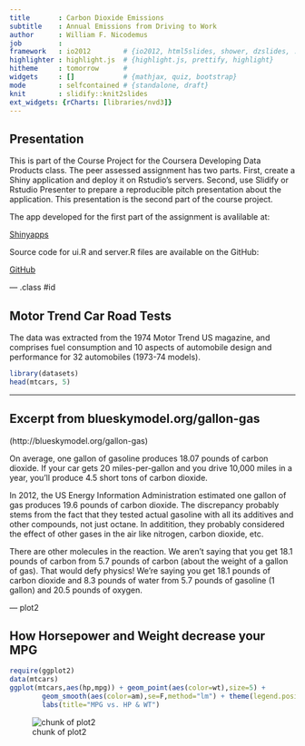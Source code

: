 ```yaml
---
title       : Carbon Dioxide Emissions
subtitle    : Annual Emissions from Driving to Work
author      : William F. Nicodemus
job         : 
framework   : io2012        # {io2012, html5slides, shower, dzslides, ...}
highlighter : highlight.js  # {highlight.js, prettify, highlight}
hitheme     : tomorrow      # 
widgets     : []            # {mathjax, quiz, bootstrap}
mode        : selfcontained # {standalone, draft}
knit        : slidify::knit2slides
ext_widgets: {rCharts: [libraries/nvd3]}
---
```


##  Presentation

This is part of the Course Project for the Coursera Developing Data Products class. The peer assessed assignment has two parts. First, create a Shiny application and deploy it on Rstudio's servers. Second, use Slidify or Rstudio Presenter to prepare a reproducible pitch presentation about the application. This presentation is the second part of the course project.

The app developed for the first part of the assignment is avalilable at:

[Shinyapps](https://billn.shinyapps.io/commute)

Source code for ui.R and server.R files are available on the GitHub:

[GitHub](https://github.com/billnic/DP_proj)

--- .class #id 

## Motor Trend Car Road Tests

The data was extracted from the 1974 Motor Trend US magazine, and comprises fuel consumption and 10 aspects of automobile design and performance for 32 automobiles (1973-74 models).

```r

library(datasets)
head(mtcars, 5)
```

---
## Excerpt from blueskymodel.org/gallon-gas

(http://blueskymodel.org/gallon-gas)

On average, one gallon of gasoline produces 18.07 pounds of carbon dioxide. If your car gets 20 miles-per-gallon and you drive 10,000 miles in a year, you'll produce 4.5 short tons of carbon dioxide.

In 2012, the US Energy Information Administration estimated one gallon of gas produces 19.6 pounds of carbon dioxide. The discrepancy probably stems from the fact that they tested actual gasoline with all its additives and other compounds, not just octane. In additition, they probably considered the effect of other gases in the air like nitrogen, carbon dioxide, etc.

There are other molecules in the reaction. We aren't saying that you get 18.1 pounds of carbon from 5.7 pounds of carbon (about the weight of a gallon of gas). That would defy physics! We're saying you get 18.1 pounds of carbon dioxide and 8.3 pounds of water from 5.7 pounds of gasoline (1 gallon) and 20.5 pounds of oxygen.

--- plot2

## How Horsepower and Weight decrease your MPG ##
```r
require(ggplot2)
data(mtcars)
ggplot(mtcars,aes(hp,mpg)) + geom_point(aes(color=wt),size=5) + 
        geom_smooth(aes(color=am),se=F,method="lm") + theme(legend.position = "right")+
        labs(title="MPG vs. HP & WT")
```
![chunk of plot2](figure/plo2.png)
